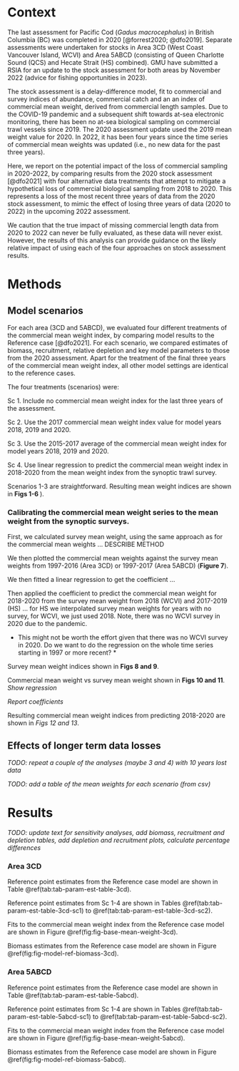 
# Context

The last assessment for Pacific Cod (*Gadus macrocephalus*) in British Columbia (BC) was completed in 2020 [@forrest2020; @dfo2019].
Separate assessments were undertaken for stocks in Area 3CD (West Coast Vancouver Island, WCVI) and Area 5ABCD (consisting of Queen Charlotte Sound (QCS) and Hecate Strait (HS) combined). GMU have submitted a RSIA for an update to the stock assessment for both areas by November 2022 (advice for fishing opportunities in 2023).

The stock assessment is a delay-difference model, fit to commercial and survey indices of abundance, commercial catch and an an index of commercial mean weight, derived from commercial length samples. Due to the COVID-19 pandemic and a subsequent shift towards at-sea electronic monitoring, there has been no at-sea biological sampling on commercial trawl vessels since 2019. The 2020 assessment update used the 2019 mean weight value for 2020. In 2022, it has been four years since the time series of commercial mean weights was updated (i.e., no new data for the past three years).

Here, we report on the potential impact of the loss of commercial sampling in 2020-2022, by comparing results from the 2020 stock assessment [@dfo2021] with four alternative data treatments that attempt to mitigate a hypothetical loss of commercial biological sampling from 2018 to 2020. This represents a loss of the most recent three years of data from the 2020 stock assessment, to mimic the effect of losing three years of data (2020 to 2022) in the upcoming 2022 assessment.

We caution that the true impact of missing commercial length data from 2020 to 2022 can never be fully evaluated, as these data will never exist. However, the results of this analysis can provide guidance on the likely relative impact of using each of the four approaches on stock assessment results.

# Methods

## Model scenarios

For each area (3CD and 5ABCD), we evaluated four different treatments of the commercial mean weight index, by comparing model results to the Reference case [@dfo2021]. For each scenario, we compared estimates of biomass, recruitment, relative depletion and key model parameters to those from the 2020 assessment. Apart for the treatment of the final three years of the commercial mean weight index, all other model settings are identical to the reference cases.

The four treatments (scenarios) were:

Sc 1. Include no commercial mean weight index for the last three years of the assessment.

Sc 2. Use the 2017 commercial mean weight index value for model years 2018, 2019 and 2020.

Sc 3. Use the 2015-2017 average of the commercial mean weight index for model years 2018, 2019 and 2020.

Sc 4. Use linear regression to predict the commercial mean weight index in 2018-2020 from the mean weight index from the synoptic trawl survey.   

Scenarios 1-3 are straightforward. Resulting mean weight indices are shown in **Figs 1-6 **).

### Calibrating the commercial mean weight series to the mean weight from the synoptic surveys.

First, we calculated survey mean weight, using the same approach as for the commercial mean weights ... DESCRIBE METHOD

We then plotted the commercial mean weights against the survey mean weights from 1997-2016 (Area 3CD) or 1997-2017 (Area 5ABCD) (**Figure 7**).

We then fitted a linear regression to get the coefficient ... 

Then applied the coefficient to predict the commercial mean weight for 2018-2020 from the survey mean weight from 2018 (WCVI) and 2017-2019 (HS) ... for HS we interpolated survey mean weights for years with no survey, for WCVI, we just used 2018. Note, there was no WCVI survey in 2020 due to the pandemic.  

* This might not be worth the effort given that there was no WCVI survey in 2020. Do we want to do the regression on the whole time series starting in 1997 or more recent? *

Survey mean weight indices shown in **Figs 8 and 9**.

Commercial mean weight vs survey mean weight shown in **Figs 10 and 11**. *Show regression*

*Report coefficients*

Resulting commercial mean weight indices from predicting 2018-2020 are shown in *Figs 12 and 13*.

## Effects of longer term data losses

*TODO: repeat a couple of the analyses (maybe 3 and 4) with 10 years lost data*

*TODO: add a table of the mean weights for each scenario (from csv)*

# Results

*TODO: update text for sensitivity analyses, add biomass, recruitment and depletion tables, add depletion and recruitment plots, calculate percentage differences*

### Area 3CD

Reference point estimates from the Reference case model are shown in Table \@ref(tab:tab-param-est-table-3cd).

Reference point estimates from Sc 1-4 are shown in Tables \@ref(tab:tab-param-est-table-3cd-sc1) to \@ref(tab:tab-param-est-table-3cd-sc2).

Fits to the commercial mean weight index from the Reference case model are shown in Figure \@ref(fig:fig-base-mean-weight-3cd).

Biomass estimates from the Reference case model are shown in Figure \@ref(fig:fig-model-ref-biomass-3cd).


### Area 5ABCD

Reference point estimates from the Reference case model are shown in Table \@ref(tab:tab-param-est-table-5abcd).

Reference point estimates from Sc 1-4 are shown in Tables \@ref(tab:tab-param-est-table-5abcd-sc1) to \@ref(tab:tab-param-est-table-5abcd-sc2).

Fits to the commercial mean weight index from the Reference case model are shown in Figure \@ref(fig:fig-base-mean-weight-5abcd).

Biomass estimates from the Reference case model are shown in Figure \@ref(fig:fig-model-ref-biomass-5abcd).

\clearpage
